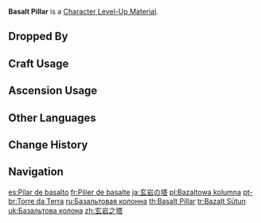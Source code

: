 {{Item Infobox
|id          = 113009
|image       = Item_Tower of the Earth.png
|type        = Character Level-Up Materials
|group       = Normal Boss Drops
|invCategory = Character Development Items
|quality     = 4
|description = A pillar formed by the shell of a Geo Hypostasis, composed of high-density Geo energy. It is a testament to Geo's status as the heaviest of the elements. Maybe the reason a Geo Hypostasis creates this pillar out of its shell and raises itself is just to get closer to the sky, not to combat enemies.
|source1     = Dropped by Lv.30+ [[Geo Hypostasis]]
|source2     = 
|source3     = 
|source4     = 
|source5     = 
}}
'''Basalt Pillar''' is a [[Character Level-Up Material]].

==Dropped By==
{{Dropped By|level=30}}

==Craft Usage==
{{Craft Usage}}

==Ascension Usage==
{{Ascension Usage}}

==Other Languages==
{{Other Languages
|en      = Basalt Pillar
|zhs     = 玄岩之塔
|zhs_rm  = Xuányán zhī Tǎ
|zht     = 玄岩之塔
|zht_rm  = Xuányán zhī Tǎ
|zh_tl   = Tower of Profound Rock
|ja      = 玄岩の塔
|ja_rm   = Gengan no Tou{{Assumed}}
|ja_tl   = Mysterious Stone Tower
|ko      = 현암의 탑
|ko_rm   = Hyeon'am-ui Tap
|ko_tl   = Tower of Basalt
|es      = Pilar de basalto
|es_tl   = Basalt Pillar
|fr      = Pilier de basalte
|fr_tl   = Basalt Pillar
|ru      = Базальтовая колонна
|ru_tl   = Basalt Column
|th      = Basalt Pillar
|vi      = {{tt|Tháp|塔}} {{tt|Huyền Nham|玄岩}}
|vi_tl   = Tower of Profound Rock{{Sino|vi|zh|part=1}}
|de      = Steinturm
|de_tl   = Stone Tower
|id      = Basalt Pillar
|pt      = Torre da Terra
|pt_tl   = 
|tr      = Bazalt Sütun
|tr_tl   = 
|it      = Colonna di basalto
|it_tl   = 
}}

==Change History==
{{Change History|1.0}}

==Navigation==
{{Development Item Navbox|Character Level-Up Materials}}

[[es:Pilar de basalto]]
[[fr:Pilier de basalte]]
[[ja:玄岩の塔]]
[[pl:Bazaltowa kolumna]]
[[pt-br:Torre da Terra]]
[[ru:Базальтовая колонна]]
[[th:Basalt Pillar]]
[[tr:Bazalt Sütun]]
[[uk:Базальтова колона]]
[[zh:玄岩之塔]]